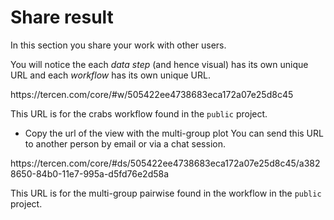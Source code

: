 # Share result
In this section you share your work with other users.

You will notice the each _data step_ (and hence visual) has its own unique URL and each _workflow_ has its own unique URL.
 
 https://tercen.com/core/#w/505422ee4738683eca172a07e25d8c45

This URL is for the crabs workflow found in the ``public`` project.
 
* Copy the url of the view with the multi-group plot
You can send this URL to another person by email or via a chat session.

 https://tercen.com/core/#ds/505422ee4738683eca172a07e25d8c45/a3828650-84b0-11e7-995a-d5fd76e2d58a


This URL is for the multi-group pairwise found in the workflow in the ``public`` project.


